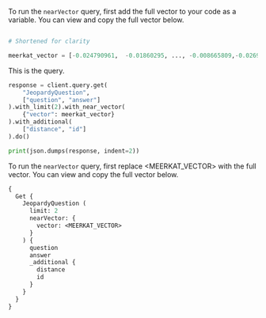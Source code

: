 
<Tabs groupId="languages">
<TabItem value="py" label="Python">

To run the `nearVector` query, first add the full vector to your code as a variable. You can view and copy the full vector below.

```python

# Shortened for clarity

meerkat_vector = [-0.024790961,  -0.01860295, ..., -0.008665809,-0.02698336]

```

This is the query.

```python
response = client.query.get(
    "JeopardyQuestion",
    ["question", "answer"]
).with_limit(2).with_near_vector(
    {"vector": meerkat_vector}
).with_additional(
    ["distance", "id"]
).do()

print(json.dumps(response, indent=2))
```

</TabItem>
<TabItem value="graphql" label="GraphQL">

To run the `nearVector` query, first replace <MEERKAT_VECTOR> with the full vector. You can view and copy the full vector below.

```graphql
{
  Get {
    JeopardyQuestion (
      limit: 2
      nearVector: {
        vector: <MEERKAT_VECTOR>
      }
    ) {
      question
      answer
      _additional {
        distance
        id
      }
    }
  }
}
```

</TabItem>
</Tabs>
